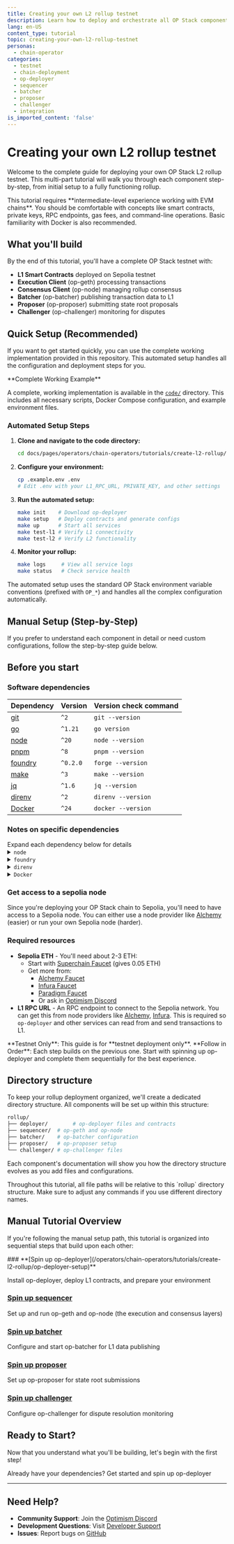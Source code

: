 ```yaml
---
title: Creating your own L2 rollup testnet
description: Learn how to deploy and orchestrate all OP Stack components for a complete testnet deployment.
lang: en-US
content_type: tutorial
topic: creating-your-own-l2-rollup-testnet
personas:
  - chain-operator
categories:
  - testnet
  - chain-deployment
  - op-deployer
  - sequencer
  - batcher
  - proposer
  - challenger
  - integration
is_imported_content: 'false'
---
```



# Creating your own L2 rollup testnet

Welcome to the complete guide for deploying your own OP Stack L2 rollup testnet. This multi-part tutorial will walk you through each component step-by-step, from initial setup to a fully functioning rollup.

<Callout type="info">
  This tutorial requires **intermediate-level experience working with EVM chains**.
  You should be comfortable with concepts like smart contracts, private keys, RPC endpoints, gas fees, and command-line operations.
  Basic familiarity with Docker is also recommended.
</Callout>

## What you'll build

By the end of this tutorial, you'll have a complete OP Stack testnet with:

*   **L1 Smart Contracts** deployed on Sepolia testnet
*   **Execution Client** (op-geth) processing transactions
*   **Consensus Client** (op-node) managing rollup consensus
*   **Batcher** (op-batcher) publishing transaction data to L1
*   **Proposer** (op-proposer) submitting state root proposals
*   **Challenger** (op-challenger) monitoring for disputes

## Quick Setup (Recommended)

If you want to get started quickly, you can use the complete working implementation provided in this repository. This automated setup handles all the configuration and deployment steps for you.

<Callout type="info">
  **Complete Working Example**

  A complete, working implementation is available in the [`code/`](https://github.com/ethereum-optimism/docs/tree/main/docs/create-l2-rollup-example/) directory. This includes all necessary scripts, Docker Compose configuration, and example environment files.
</Callout>

### Automated Setup Steps

1.  **Clone and navigate to the code directory:**
    ```bash
    cd docs/pages/operators/chain-operators/tutorials/create-l2-rollup/code
    ```

2.  **Configure your environment:**
    ```bash
    cp .example.env .env
    # Edit .env with your L1_RPC_URL, PRIVATE_KEY, and other settings
    ```

3.  **Run the automated setup:**
    ```bash
    make init    # Download op-deployer
    make setup   # Deploy contracts and generate configs
    make up      # Start all services
    make test-l1 # Verify L1 connectivity
    make test-l2 # Verify L2 functionality
    ```

4.  **Monitor your rollup:**
    ```bash
    make logs     # View all service logs
    make status   # Check service health
    ```

The automated setup uses the standard OP Stack environment variable conventions (prefixed with `OP_*`) and handles all the complex configuration automatically.

## Manual Setup (Step-by-Step)

If you prefer to understand each component in detail or need custom configurations, follow the step-by-step guide below.

## Before you start

### Software dependencies

| Dependency                                                    | Version  | Version check command |
| ------------------------------------------------------------- | -------- | --------------------- |
| [git](https://git-scm.com/)                                   | `^2`     | `git --version`       |
| [go](https://go.dev/)                                         | `^1.21`  | `go version`          |
| [node](https://nodejs.org/en/)                                | `^20`    | `node --version`      |
| [pnpm](https://pnpm.io/installation)                          | `^8`     | `pnpm --version`      |
| [foundry](https://github.com/foundry-rs/foundry#installation) | `^0.2.0` | `forge --version`     |
| [make](https://linux.die.net/man/1/make)                      | `^3`     | `make --version`      |
| [jq](https://github.com/jqlang/jq)                            | `^1.6`   | `jq --version`        |
| [direnv](https://direnv.net)                                  | `^2`     | `direnv --version`    |
| [Docker](https://docs.docker.com/get-docker/)                 | `^24`    | `docker --version`    |

### Notes on specific dependencies

<Callout type="info">
  Expand each dependency below for details
</Callout>

<details>
  <summary><code>node</code></summary>

  We recommend using the latest LTS version of Node.js (currently v20).\
  [`nvm`](https://github.com/nvm-sh/nvm) is a useful tool that can help you manage multiple versions of Node.js on your machine.\
  You may experience unexpected errors on older versions of Node.js.
</details>

<details>
  <summary><code>foundry</code></summary>

  We will use cast to generate wallet addresses in this guide.
</details>

<details>
  <summary><code>direnv</code></summary>

  Parts of this tutorial use [`direnv`](https://direnv.net) as a way of loading environment variables from `.envrc` files into your shell.\
  This means you won't have to manually export environment variables every time you want to use them.\
  `direnv` only ever has access to files that you explicitly allow it to see.

  After [installing `direnv`](https://direnv.net/docs/installation.html), you will need to **make sure that [`direnv` is hooked into your shell](https://direnv.net/docs/hook.html)**.\
  Make sure you've followed [the guide on the `direnv` website](https://direnv.net/docs/hook.html), then **close your terminal and reopen it** so that the changes take effect (or `source` your config file if you know how to do that).

  <Callout>
    Make sure that you have correctly hooked `direnv` into your shell by modifying your shell configuration file (like `~/.bashrc` or `~/.zshrc`).\
    If you haven't edited a config file then you probably haven't configured `direnv` properly (and things might not work later).
  </Callout>
</details>

<details>
  <summary><code>Docker</code></summary>

  Docker is used extensively in this tutorial for running various OP Stack components.\
  Make sure you have both Docker and Docker Compose installed and running on your system.\
  On Linux, you may need to [configure Docker to run without sudo](https://docs.docker.com/engine/install/linux-postinstall/#manage-docker-as-a-non-root-user).

  <Callout>
    If you're using Docker Desktop, ensure it's running before starting the tutorial.\
    You can verify your installation with:

    ```bash
    docker run hello-world
    ```
  </Callout>
</details>

### Get access to a sepolia node

Since you're deploying your OP Stack chain to Sepolia, you'll need to have access to a Sepolia node.
You can either use a node provider like [Alchemy](https://www.alchemy.com/) (easier) or run your own Sepolia node (harder).

### Required resources

*   **Sepolia ETH** - You'll need about 2-3 ETH:
    *   Start with [Superchain Faucet](https://console.optimism.io/faucet) (gives 0.05 ETH)
    *   Get more from:
        *   [Alchemy Faucet](https://sepoliafaucet.com/)
        *   [Infura Faucet](https://www.infura.io/faucet/sepolia)
        *   [Paradigm Faucet](https://faucet.paradigm.xyz/)
        *   Or ask in [Optimism Discord](https://discord.gg/optimism)
*   **L1 RPC URL** - An RPC endpoint to connect to the Sepolia network. You can get this from node providers like [Alchemy](https://www.alchemy.com/), [Infura](https://www.infura.io/). This is required so `op-deployer` and other services can read from and send transactions to L1.

<Callout type="warning">
  **Testnet Only**: This guide is for **testnet deployment only**.
</Callout>

<Callout type="info">
  **Follow in Order**: Each step builds on the previous one. Start with spinning up op-deployer and complete them sequentially for the best experience.
</Callout>

## Directory structure

To keep your rollup deployment organized, we'll create a dedicated directory structure. All components will be set up within this structure:

```bash
rollup/
├── deployer/        # op-deployer files and contracts
├── sequencer/  # op-geth and op-node
├── batcher/    # op-batcher configuration
├── proposer/   # op-proposer setup
└── challenger/ # op-challenger files
```

Each component's documentation will show you how the directory structure evolves as you add files and configurations.

<Callout type="info">
  Throughout this tutorial, all file paths will be relative to this `rollup` directory structure. Make sure to adjust any commands if you use different directory names.
</Callout>

## Manual Tutorial Overview

If you're following the manual setup path, this tutorial is organized into sequential steps that build upon each other:

<Steps>
  ### **[Spin up op-deployer](/operators/chain-operators/tutorials/create-l2-rollup/op-deployer-setup)**

  Install op-deployer, deploy L1 contracts, and prepare your environment

  ### **[Spin up sequencer](/operators/chain-operators/tutorials/create-l2-rollup/op-geth-setup)**

  Set up and run op-geth and op-node (the execution and consensus layers)

  ### **[Spin up batcher](/operators/chain-operators/tutorials/create-l2-rollup/op-batcher-setup)**

  Configure and start op-batcher for L1 data publishing

  ### **[Spin up proposer](/operators/chain-operators/tutorials/create-l2-rollup/op-proposer-setup)**

  Set up op-proposer for state root submissions

  ### **[Spin up challenger](/operators/chain-operators/tutorials/create-l2-rollup/op-challenger-setup)**

  Configure op-challenger for dispute resolution monitoring
</Steps>

## Ready to Start?

Now that you understand what you'll be building, let's begin with the first step!

<Card title="Spin up op-deployer →" href="/operators/chain-operators/tutorials/create-l2-rollup/op-deployer-setup">
  Already have your dependencies? Get started and spin up op-deployer
</Card>

***

## Need Help?

*   **Community Support**: Join the [Optimism Discord](https://discord.gg/optimism)
*   **Development Questions**: Visit [Developer Support](https://github.com/ethereum-optimism/developers/discussions)
*   **Issues**: Report bugs on [GitHub](https://github.com/ethereum-optimism/optimism/issues)
